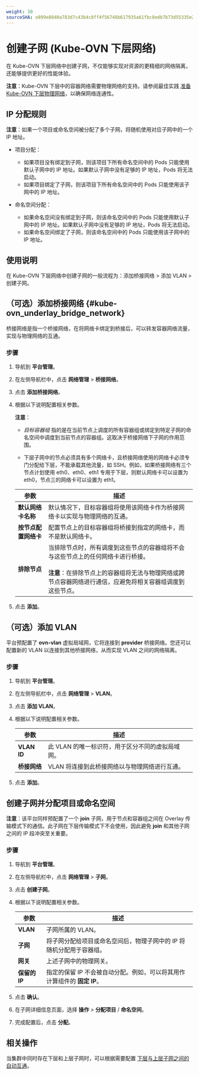 ```yaml
---
weight: 30
sourceSHA: e899e8840a783d7c43b4c8ff4f56748b617935a61fbc8edb7b73d55335e2ad87
---
```


# 创建子网 (Kube-OVN 下层网络)

在 Kube-OVN 下层网络中创建子网，不仅能够实现对资源的更精细的网络隔离，还能够提供更好的性能体验。

**注意**：Kube-OVN 下层中的容器网络需要物理网络的支持。请参阅最佳实践 [准备 Kube-OVN 下层物理网络](../how_to/kubeovn_underlay_py.mdx)，以确保网络连通性。

## IP 分配规则

**注意**：如果一个项目或命名空间被分配了多个子网，将随机使用对应子网中的一个 IP 地址。

- 项目分配：

  - 如果项目没有绑定到子网，则该项目下所有命名空间中的 Pods 只能使用默认子网中的 IP 地址。如果默认子网中没有足够的 IP 地址，Pods 将无法启动。
  - 如果项目绑定了子网，则该项目下所有命名空间中的 Pods 只能使用该子网中的 IP 地址。

- 命名空间分配：

  - 如果命名空间没有绑定到子网，则该命名空间中的 Pods 只能使用默认子网中的 IP 地址。如果默认子网中没有足够的 IP 地址，Pods 将无法启动。
  - 如果命名空间绑定了子网，则该命名空间中的 Pods 只能使用该子网中的 IP 地址。

## 使用说明

在 Kube-OVN 下层网络中创建子网的一般流程为：添加桥接网络 > 添加 VLAN > 创建子网。

## （可选）添加桥接网络 {#kube-ovn_underlay_bridge_network}

桥接网络是指一个桥接网络，在将网络卡绑定到桥接后，可以转发容器网络流量，实现与物理网络的互通。

### 步骤

1. 导航到 **平台管理**。

2. 在左侧导航栏中，点击 **网络管理** > **桥接网络**。

3. 点击 **添加桥接网络**。

4. 根据以下说明配置相关参数。

   **注意**：

   - *目标容器组* 指的是在当前节点上调度的所有容器组或绑定到特定子网的命名空间中调度到当前节点的容器组。这取决于桥接网络下子网的作用范围。

   - 下层子网中的节点必须具有多个网络卡，且桥接网络使用的网络卡必须专门分配给下层，不能承载其他流量，如 SSH。例如，如果桥接网络有三个节点计划使用 eth0、eth0、eth1 专用于下层，则默认网络卡可以设置为 eth0，节点三的网络卡可以设置为 eth1。

   | 参数                                | 描述                                                                                                                                                                                                                                                                                                                                                                      |
   | ------------------------------------ | -------------------------------------------------------------------------------------------------------------------------------------------------------------------------------------------------------------------------------------------------------------------------------------------------------------------------------------------------------------------------- |
   | **默认网络卡名称**                    | 默认情况下，目标容器组将使用该网络卡作为桥接网络卡以实现与物理网络的互通。                                                                                                                                                                                                                                                                                                |
   | **按节点配置网络卡**                 | 配置节点上的目标容器组将桥接到指定的网络卡，而不是默认网络卡。                                                                                                                                                                                                                                                                                                          |
   | **排除节点**                          | 当排除节点时，所有调度到这些节点的容器组将不会与这些节点上的任何网络卡进行桥接。<br /><br />**注意**：在排除节点上的容器组将无法与物理网络或跨节点容器网络进行通信，应避免将相关容器组调度到这些节点。                                                                                                   |

5. 点击 **添加**。

## （可选）添加 VLAN

平台预配置了 **ovn-vlan** 虚拟局域网，它将连接到 **provider** 桥接网络。您还可以配置新的 VLAN 以连接到其他桥接网络，从而实现 VLAN 之间的网络隔离。

### 步骤

1. 导航到 **平台管理**。

2. 在左侧导航栏中，点击 **网络管理** > **VLAN**。

3. 点击 **添加 VLAN**。

4. 根据以下说明配置相关参数。

   | 参数                | 描述                                                                                      |
   | ------------------- | ----------------------------------------------------------------------------------------- |
   | **VLAN ID**         | 此 VLAN 的唯一标识符，用于区分不同的虚拟局域网。                                          |
   | **桥接网络**       | VLAN 将连接到此桥接网络以与物理网络进行互通。                                            |

5. 点击 **添加**。

## 创建子网并分配项目或命名空间

**注意**：该平台同样预配置了一个 **join** 子网，用于节点和容器组之间在 Overlay 传输模式下的通信。此子网在下层传输模式下不会使用，因此避免 **join** 和其他子网之间的 IP 段冲突至关重要。

### 步骤

1. 导航到 **平台管理**。

2. 在左侧导航栏中，点击 **网络管理** > **子网**。

3. 点击 **创建子网**。

4. 根据以下说明配置相关参数。

   | 参数           | 描述                                                                                                                                                                  |
   | -------------- | --------------------------------------------------------------------------------------------------------------------------------------------------------------------- |
   | **VLAN**       | 子网所属的 VLAN。                                                                                                                                                     |
   | **子网**       | 将子网分配给项目或命名空间后，物理子网中的 IP 将随机分配用于容器组。                                                                                                |
   | **网关**       | 上述子网中的物理网关。                                                                                                                                              |
   | **保留的 IP**  | 指定的保留 IP 不会被自动分配。例如，可以将其用作计算组件的 **固定 IP**。                                                                                          |

5. 点击 **确认**。

6. 在子网详细信息页面，选择 **操作** > **分配项目** / **命名空间**。

7. 完成配置后，点击 **分配**。

## 相关操作

当集群中同时存在下层和上层子网时，可以根据需要配置 [下层与上层子网之间的自动互通](../how_to/underlay_overlay_st.mdx)。
